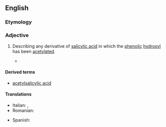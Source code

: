==English==

===Etymology===
{{compound|en|acetyl|salicylic}}

===Adjective===
{{en-adj|-}}

# {{lb|en|organic chemistry}} Describing any derivative of [[salicylic acid]] in which the [[phenolic]] [[hydroxyl]] has been [[acetylated]].
#* {{quote-song
|en
|year=1997
|title=The Druggist
|composer=Joel Mabus
|passage=You need to take [[acetaminophen]] / Or just a little [[aspirin]] / '''acetylsalicylic''' for the pain
}}

====Derived terms====
* [[acetylsalicylic acid]]

====Translations====
{{trans-top|derivative}}
* Italian: {{t|it|acetossibenzoico}}, {{t+|it|acetilsalicilico}}
* Romanian: {{t+|ro|acetilsalicilic}}
{{trans-mid}}
* Spanish: {{t+|es|acetilsalicílico}}
{{trans-bottom}}